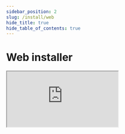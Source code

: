 ```yaml
---
sidebar_position: 2
slug: /install/web
hide_title: true
hide_table_of_contents: true
---
```



# Web installer

<iframe
  className={clsx('shadow--lw', styles.installerFrame)}
  src="https://protonaosp.kdrag0n.dev/install/web/"
  title="iframe Example 1"
  allow="usb 'self' https://protonaosp.kdrag0n.dev"
  scrolling="no" />
